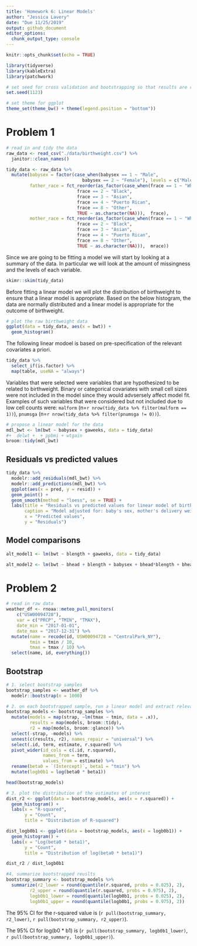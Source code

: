 ```yaml
---
title: 'Homework 6: Linear Models'
author: "Jessica Lavery"
date: "Due 11/25/2019"
output: github_document
editor_options: 
  chunk_output_type: console
---
```


```r
knitr::opts_chunk$set(echo = TRUE)

library(tidyverse)
library(kableExtra)
library(patchwork)

# set seed for cross validation and bootstrapping so that results are reproducible 
set.seed(1123)

# set theme for ggplot
theme_set(theme_bw() + theme(legend.position = "bottom"))
```

# Problem 1

```r
# read in and tidy the data
raw_data <- read_csv("./data/birthweight.csv") %>% 
  janitor::clean_names() 

tidy_data <- raw_data %>% 
  mutate(babysex = factor(case_when(babysex == 1 ~ "Male",
                             babysex == 2 ~ "Female"), levels = c("Male", "Female")),
         father_race = fct_reorder(as_factor(case_when(frace == 1 ~ "White",
                           frace == 2 ~ "Black",
                           frace == 3 ~ "Asian",
                           frace == 4 ~ "Puerto Rican",
                           frace == 8 ~ "Other",
                           TRUE ~ as.character(NA))),  frace),
         mother_race = fct_reorder(as_factor(case_when(frace == 1 ~ "White",
                           frace == 2 ~ "Black",
                           frace == 3 ~ "Asian",
                           frace == 4 ~ "Puerto Rican",
                           frace == 8 ~ "Other",
                           TRUE ~ as.character(NA))),  mrace))
```

Since we are going to be fitting a model we will start by looking at a summary of the data. In particular we will look at the amount of missingness and the levels of each variable. 

```r
skimr::skim(tidy_data)
```

Before fitting a linear model we will plot the distribution of birthweight to ensure that a linear model is appropriate. Based on the below histogram, the data are normally distributed and a linear model is appropriate for the outcome of birthweight. 

```r
# plot the raw birthweight data
ggplot(data = tidy_data, aes(x = bwt)) +
  geom_histogram()
```

The following linear modoel is based on pre-specification of the relevant covariates a priori. 

```r
tidy_data %>% 
  select_if(is.factor) %>% 
  map(table, useNA = "always")
```

Variables that were selected were variables that are hypothesized to be related to birthweight. Binary or categorical covariates with small cell sizes were not included in the model since they would advsersely affect model fit. Examples of such variables that were considered but not included due to low cell counts were: `malform` (n=`r nrow(tidy_data %>% filter(malform == 1))`), `pnumsga` (n=`r nrow(tidy_data %>% filter(pnumsga != 0))`).

```r
# propose a linear model for the data
mdl_bwt <- lm(bwt ~ babysex + gaweeks, data = tidy_data)
#+  delwt +  + ppbmi + wtgain
broom::tidy(mdl_bwt)
```

## Residuals vs predicted values

```r
tidy_data %>% 
  modelr::add_residuals(mdl_bwt) %>% 
  modelr::add_predictions(mdl_bwt) %>% 
  ggplot(aes(x = pred, y = resid)) + 
  geom_point() + 
  geom_smooth(method = "loess", se = TRUE) + 
  labs(title = "Residuals vs predicted values for linear model of birthweight",
       caption = "Model adjusted for: baby's sex, mother's delivery weight, gestational age (weeks), pre-pregnancy BMI, and weight gain.",
       x = "Predicted values",
       y = "Residuals")
```

## Model comparisons

```r
alt_model1 <- lm(bwt ~ blength + gaweeks, data = tidy_data)

alt_model2 <- lm(bwt ~ bhead + blength + babysex + bhead*blength + bhead*babysex + blength*babysex + bhead*blength*babysex, data = tidy_data)
```

# Problem 2

```r
# read in raw data
weather_df <- rnoaa::meteo_pull_monitors(
    c("USW00094728"),
    var = c("PRCP", "TMIN", "TMAX"),
    date_min = "2017-01-01",
    date_max = "2017-12-31") %>%
  mutate(name = recode(id, USW00094728 = "CentralPark_NY"),
         tmin = tmin / 10,
         tmax = tmax / 10) %>%
  select(name, id, everything())
```

## Bootstrap

```r
# 1. select bootstrap samples
bootstrap_samples <- weather_df %>% 
  modelr::bootstrap(n = 1000)

# 2. on each bootstrapped sample, run a linear model and extract relevant information 
bootstrap_models <- bootstrap_samples %>% 
  mutate(models = map(strap, ~lm(tmax ~ tmin, data = .x)),
         results = map(models, broom::tidy),
         r2 = map(models, broom::glance)) %>% 
  select(-strap, -models) %>%
  unnest(c(results, r2), names_repair = "universal") %>% 
  select(.id, term, estimate, r.squared) %>% 
  pivot_wider(id_cols = c(.id, r.squared),
              names_from = term,
              values_from = estimate) %>% 
  rename(beta0 = `(Intercept)`, beta1 = "tmin") %>% 
  mutate(logb0b1 = log(beta0 * beta1)) 

head(bootstrap_models)

# 3. plot the distribution of the estimates of interest
dist_r2 <- ggplot(data = bootstrap_models, aes(x = r.squared)) + 
  geom_histogram() +
  labs(x = "R-squared",
       y = "Count",
       title = "Distribution of R-squared")

dist_logb0b1 <- ggplot(data = bootstrap_models, aes(x = logb0b1)) + 
  geom_histogram() +
  labs(x = "Log(beta0 * beta1)",
       y = "Count",
       title = "Distribution of log(beta0 * beta1)")

dist_r2 / dist_logb0b1

#4. summarize bootstrapped reuslts
bootstrap_summary <- bootstrap_models %>% 
  summarize(r2_lower = round(quantile(r.squared, probs = 0.025), 2),
         r2_upper = round(quantile(r.squared, probs = 0.975), 2),
         logb0b1_lower = round(quantile(logb0b1, probs = 0.025), 2),
         logb0b1_upper = round(quantile(logb0b1, probs = 0.975), 2)) 
```

The 95% CI for the r-squared value is (`r pull(bootstrap_summary, r2_lower)`, `r pull(bootstrap_summary, r2_upper)`).

The 95% CI for log(b0 * b1) is (`r pull(bootstrap_summary, logb0b1_lower)`, `r pull(bootstrap_summary, logb0b1_upper)`).



